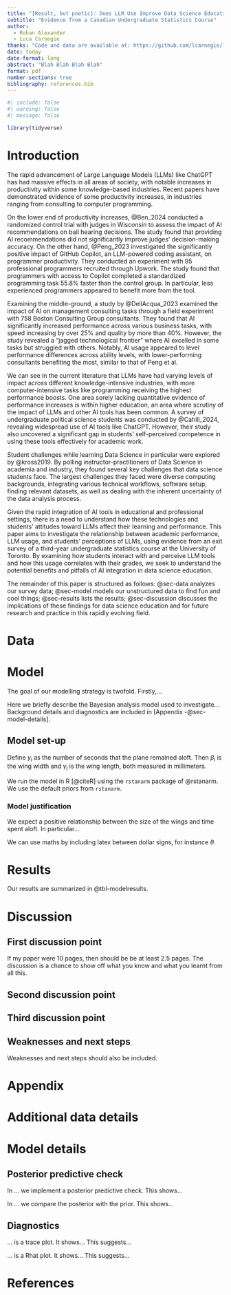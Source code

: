 ```yaml
---
title: "[Result, but poetic]: Does LLM Use Improve Data Science Education?"
subtitle: "Evidence from a Canadian Undergraduate Statistics Course"
author: 
  - Rohan Alexander
  - Luca Carnegie
thanks: "Code and data are available at: https://github.com/lcarnegie/llms-achievement."
date: today
date-format: long
abstract: "Blah Blah Blah Blah"
format: pdf
number-sections: true
bibliography: references.bib
---
```


```r
#| include: false
#| warning: false
#| message: false

library(tidyverse)
```


# Introduction

The rapid advancement of Large Language Models (LLMs) like ChatGPT has had massive effects in all areas of society, with notable increases in productivity within some knowledge-based industries. Recent papers have demonstrated evidence of some productivity increases, in industries ranging from consulting to computer programming.  

On the lower end of productivity increases, @Ben_2024 conducted a randomized control trial with judges in Wisconsin to assess the impact of AI recommendations on bail hearing decisions. The study found that providing AI recommendations did not significantly improve judges' decision-making accuracy. 
On the other hand, @Peng_2023 investigated the significantly positive impact of GitHub Copilot, an LLM-powered coding assistant, on programmer productivity. They conducted an experiment with 95 professional programmers recruited through Upwork. The study found that programmers with access to Copilot completed a standardized programming task 55.8% faster than the control group. In particular, less experienced programmers appeared to benefit more from the tool. 

Examining the middle-ground, a study by @DellAcqua_2023 examined the impact of AI on management consulting tasks through a field experiment with 758 Boston Consulting Group consultants. They found that AI significantly increased performance across various business tasks, with speed increasing by over 25% and quality by more than 40%. However, the study revealed a "jagged technological frontier" where AI excelled in some tasks but struggled with others. Notably, AI usage appeared to level performance differences across ability levels, with lower-performing consultants benefiting the most, similar to that of Peng et al. 

We can see in the current literature that LLMs have had varying levels of impact across different knowledge-intensive industries, with more computer-intensive tasks like programming receiving the highest performance boosts. One area sorely lacking quantitative evidence of performance increases is within higher education, an area where scrutiny of the impact of LLMs and other AI tools has been common. A survey of undergraduate political science students was conducted by @Cahill_2024, revealing widespread use of AI tools like ChatGPT. However, their study also uncovered a significant gap in students' self-perceived competence in using these tools effectively for academic work. 

Student challenges while learning Data Science in particular were explored by @kross2019. By polling instructor-practitioners of Data Science in academia and industry, they found several key challenges that data science students face. The largest challenges they faced were diverse computing backgrounds, integrating various technical workflows, software setup, finding relevant datasets, as well as dealing with the inherent uncertainty of the data analysis process. 

Given the rapid integration of AI tools in educational and professional settings, there is a need to understand how these technologies and students' attitudes toward LLMs affect their  learning and performance. This paper aims to investigate the relationship between academic performance, LLM usage, and students' perceptions of LLMs, using evidence from an exit survey of a third-year undergraduate statistics course at the University of Toronto. By examining how students interact with and perceive LLM tools and how this usage correlates with their grades, we seek to understand the potential benefits and pitfalls of AI integration in data science education.

The remainder of this paper is structured as follows: @sec-data analyzes our survey data; @sec-model models our unstructured data to find fun and cool things; @sec-results lists the results; @sec-discussion discusses the implications of these findings for data science education and for future research and practice in this rapidly evolving field.



# Data {#sec-data}



# Model {#sec-model}

The goal of our modelling strategy is twofold. Firstly,...

Here we briefly describe the Bayesian analysis model used to investigate... Background details and diagnostics are included in [Appendix -@sec-model-details].

## Model set-up

Define $y_i$ as the number of seconds that the plane remained aloft. Then $\beta_i$ is the wing width and $\gamma_i$ is the wing length, both measured in millimeters.  

\begin{align} 
y_i|\mu_i, \sigma &\sim \mbox{Normal}(\mu_i, \sigma) \\
\mu_i &= \alpha + \beta_i + \gamma_i\\
\alpha &\sim \mbox{Normal}(0, 2.5) \\
\beta &\sim \mbox{Normal}(0, 2.5) \\
\gamma &\sim \mbox{Normal}(0, 2.5) \\
\sigma &\sim \mbox{Exponential}(1)
\end{align}

We run the model in R [@citeR] using the `rstanarm` package of @rstanarm. We use the default priors from `rstanarm`.


### Model justification

We expect a positive relationship between the size of the wings and time spent aloft. In particular...

We can use maths by including latex between dollar signs, for instance $\theta$.


# Results {#sec-results}

Our results are summarized in @tbl-modelresults.







# Discussion {#sec-discussion}

## First discussion point {#sec-first-point}

If my paper were 10 pages, then should be be at least 2.5 pages. The discussion is a chance to show off what you know and what you learnt from all this. 

## Second discussion point

## Third discussion point

## Weaknesses and next steps

Weaknesses and next steps should also be included.

\newpage

\appendix

# Appendix {-}


# Additional data details

# Model details {#sec-model-details}

## Posterior predictive check

In ... we implement a posterior predictive check. This shows...

In ... we compare the posterior with the prior. This shows... 


## Diagnostics

... is a trace plot. It shows... This suggests...

... is a Rhat plot. It shows... This suggests...



\newpage


# References


